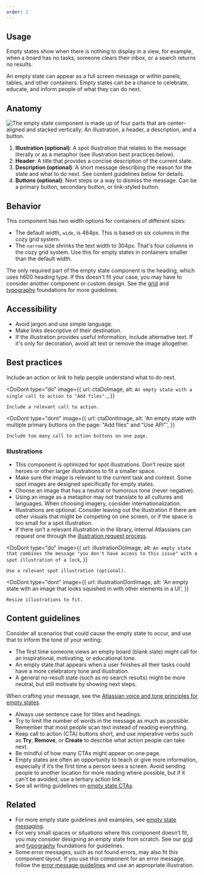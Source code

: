 ```yaml
---
order: 2
---
```



## Usage

Empty states show when there is nothing to display in a view, for example, when a board has no
tasks, someone clears their inbox, or a search returns no results.

An empty state can appear as a full screen message or within panels, tables, and other containers.
Empty states can be a chance to celebrate, educate, and inform people of what they can do next.

## Anatomy

![The empty state component is made up of four parts that are center-aligned and stacked vertically: An illustration, a header, a description, and a button.](images/empty-state-anatomy.png)

1. **Illustration (optional)**: A spot illustration that relates to the message literally or as a
   metaphor (see illustration best practices below).
1. **Header**: A title that provides a concise description of the current state.
1. **Description (optional)**: A short message describing the reason for the state and what to do
   next. See content guidelines below for details.
1. **Buttons (optional)**: Next steps or a way to dismiss the message. Can be a primary button,
   secondary button, or link-styled button.

## Behavior

This component has two width options for containers of different sizes:

- The default width, `wide`, is 464px. This is based on six columns in the cozy grid system.
- The `narrow` size shrinks the text width to 304px. That's four columns in the cozy grid system.
  Use this for empty states in containers smaller than the default width.

The only required part of the empty state component is the heading, which uses h600 heading type. If
this doesn't fit your case, you may have to consider another component or custom design. See the
[grid](/foundations/grid/) and [typography](/foundations/typography/) foundations for more
guidelines.

## Accessibility

- Avoid jargon and use simple language.
- Make links descriptive of their destination.
- If the illustration provides useful information, include alternative text. If it's only for
  decoration, avoid alt text or remove the image altogether.

## Best practices

Include an action or link to help people understand what to do next.

<DoDont
	type="do"
	image={{
		url: ctaDoImage,
		alt: `An empty state with a single call to action to "Add files".`,
	}}
>
	Include a relevant call to action.
</DoDont>

<DoDont
	type="dont"
	image={{
		url: ctaDontImage,
		alt: 'An empty state with multiple primary buttons on the page: "Add files" and "Use API"',
	}}
>
	Include too many call to action buttons on one page.
</DoDont>

### Illustrations

- This component is optimized for spot illustrations. Don’t resize spot heroes or other larger
  illustrations to fit a smaller space.
- Make sure the image is relevant to the current task and context. Some spot images are designed
  specifically for empty states.
- Choose an image that has a neutral or humorous tone (never negative).
- Using an image as a metaphor may not translate to all cultures and languages. When choosing
  imagery, consider internationalization.
- Illustrations are optional. Consider leaving out the illustration if there are other visuals that
  might be competing on one screen, or if the space is too small for a spot illustration.
- If there isn’t a relevant illustration in the library, internal Atlassians can request one through
  the [illustration request process](http://go/custom-illustration).

<DoDont
	type="do"
	image={{
		url: illustrationDoImage,
		alt: `An empty state that combines the message "you don't have access to this issue" with a spot illustration of a lock`,
	}}
>
	Use a relevant spot illustration (optional).
</DoDont>

<DoDont
	type="dont"
	image={{
		url: illustrationDontImage,
		alt: 'An empty state with an image that looks squished in with other elements in a UI',
	}}
>
	Resize illustrations to fit.
</DoDont>

## Content guidelines

Consider all scenarios that could cause the empty state to occur, and use that to inform the tone of
your writing:

- The first time someone views an empty board (blank slate) might call for an inspirational,
  motivating, or educational tone.
- An empty state that appears when a user finishes all their tasks could have a more celebratory
  tone and illustration.
- A general no-result state (such as no search results) might be more neutral, but still motivate by
  showing next steps.

When crafting your message, see the
[Atlassian voice and tone principles for empty states](/content/writing-guidelines/empty-state/).

- Always use sentence case for titles and headings.
- Try to limit the number of words in the message as much as possible. Remember that most people
  scan text instead of reading everything.
- Keep call to action (CTA) buttons short, and use imperative verbs such as **Try**, **Remove**, or
  **Create** to describe what action people can take next.
- Be mindful of how many CTAs might appear on one page.
- Empty states are often an opportunity to teach or give more information, especially if it’s the
  first time a person sees a screen. Avoid sending people to another location for more reading where
  possible, but if it can't be avoided, use a tertiary action link.
- See all writing guidelines on
  [empty state CTAs](/content/writing-guidelines/empty-state/#call-to-action-cta).

## Related

- For more empty state guidelines and examples, see
  [empty state messaging](/content/writing-guidelines/empty-state/).
- For very small spaces or situations where this component doesn’t fit, you may consider designing
  an empty state from scratch. See our [grid](/foundations/grid/) and
  [typography](/foundations/typography/) foundations for guidelines.
- Some error messages, such as not found errors, may also fit this component layout. If you use this
  component for an error message, follow the
  [error message guidelines](/content/writing-guidelines/writing-error-messages/) and use an
  appropriate illustration.

